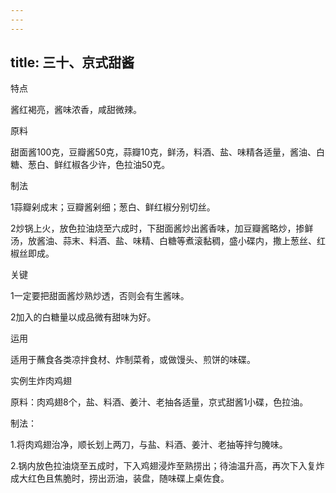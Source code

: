 ```yaml
---
---
---
```

title: 三十、京式甜酱
---






特点

酱红褐亮，酱味浓香，咸甜微辣。

原料

甜面酱100克，豆瓣酱50克，蒜瓣10克，鲜汤，料酒、盐、味精各适量，酱油、白糖、葱白、鲜红椒各少许，色拉油50克。

制法

1蒜瓣剁成末；豆瓣酱剁细；葱白、鲜红椒分别切丝。

2炒锅上火，放色拉油烧至六成时，下甜面酱炒出酱香味，加豆瓣酱略炒，掺鲜汤，放酱油、蒜末、料酒、盐、味精、白糖等煮滚黏稠，盛小碟内，撒上葱丝、红椒丝即成。



关键

1一定要把甜面酱炒熟炒透，否则会有生酱味。

2加入的白糖量以成品微有甜味为好。

运用

适用于蘸食各类凉拌食材、炸制菜肴，或做馒头、煎饼的味碟。

实例生炸肉鸡翅

原料：肉鸡翅8个，盐、料酒、姜汁、老抽各适量，京式甜酱1小碟，色拉油。

制法：

1.将肉鸡翅治净，顺长划上两刀，与盐、料酒、姜汁、老抽等拌匀腌味。

2.锅内放色拉油烧至五成时，下入鸡翅浸炸至熟捞出；待油温升高，再次下入复炸成大红色且焦脆时，捞出沥油，装盘，随味碟上桌佐食。